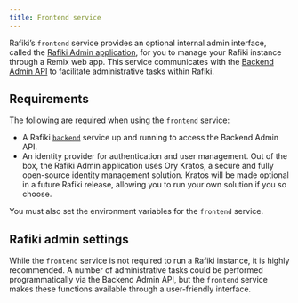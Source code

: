 ```yaml
---
title: Frontend service
---
```



Rafiki’s <LinkOut href="https://github.com/interledger/rafiki/tree/main/packages/frontend">`frontend`</LinkOut> service provides an optional internal admin interface, called the [Rafiki Admin application](/admin/admin-user-guide), for you to manage your Rafiki instance through a <LinkOut href="https://remix.run/">Remix</LinkOut> web app. This service communicates with the [Backend Admin API](/integration/deployment/apis/graphql/admin-api-overview#backend-admin-api) to facilitate administrative tasks within Rafiki.

## Requirements

The following are required when using the `frontend` service:

- A Rafiki [`backend`](/integration/deployment/services/backend-service) service up and running to access the Backend Admin API.
- An identity provider for authentication and user management. Out of the box, the Rafiki Admin application uses <LinkOut href="https://www.ory.sh/docs/kratos/ory-kratos-intro">Ory Kratos</LinkOut>, a secure and fully open-source identity management solution. Kratos will be made optional in a future Rafiki release, allowing you to run your own solution if you so choose.

You must also set the environment variables for the `frontend` service.

## Rafiki admin settings

While the `frontend` service is not required to run a Rafiki instance, it is highly recommended. A number of administrative tasks could be performed programmatically via the Backend Admin API, but the `frontend` service makes these functions available through a user-friendly interface.
